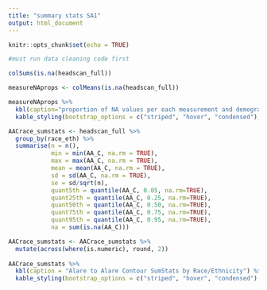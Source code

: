 ```yaml
---
title: "summary stats SA1"
output: html_document
---
```


```r
knitr::opts_chunk$set(echo = TRUE)
```

```r
#must run data cleaning code first
```
```r
colSums(is.na(headscan_full))
```
```r
measureNAprops <- colMeans(is.na(headscan_full))

measureNAprops %>% 
  kbl(caption="proportion of NA values per each measurement and demographic") %>% 
  kable_styling(bootstrap_options = c("striped", "hover", "condensed"), full_width = TRUE)
```


```r
AACrace_sumstats <- headscan_full %>% 
  group_by(race_eth) %>% 
  summarise(n = n(),
            min = min(AA_C, na.rm = TRUE),
            max = max(AA_C, na.rm = TRUE),
            mean = mean(AA_C, na.rm = TRUE),
            sd = sd(AA_C, na.rm = TRUE),
            se = sd/sqrt(n),
            quant5th = quantile(AA_C, 0.05, na.rm=TRUE),
            quant25th = quantile(AA_C, 0.25, na.rm=TRUE),
            quant50th = quantile(AA_C, 0.50, na.rm=TRUE),
            quant75th = quantile(AA_C, 0.75, na.rm=TRUE),
            quant95th = quantile(AA_C, 0.95, na.rm=TRUE),
            na = sum(is.na(AA_C)))

AACrace_sumstats <- AACrace_sumstats %>% 
  mutate(across(where(is.numeric), round, 2))
            
AACrace_sumstats %>% 
  kbl(caption = "Alare to Alare Contour SumStats by Race/Ethnicity") %>% 
  kable_styling(bootstrap_options = c("striped", "hover", "condensed"), full_width = TRUE)
```


